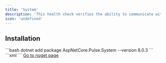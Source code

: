 ```yaml
---
title: 'System'
description: 'This health check verifies the ability to communicate with System'
icon: 'undefined'
---
```


## Installation

<Tabs>
  <Tab title=".NET CLI">
    ```bash
    dotnet add package AspNetCore.Pulse.System --version 8.0.3
    ```
  </Tab>
  <Tab title="Package Reference">
    ```xml
    <PackageReference Include="AspNetCore.Pulse.System" Version="8.0.3" />
    ```
  </Tab>
  <Tab title="Nuget">
    <a href="https://www.nuget.org/packages/AspNetCore.Pulse.System/" target="_blank">Go to nuget page</a>
  </Tab>
</Tabs>



